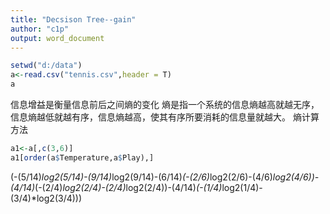 ---
title: "Decsison Tree--gain"
author: "c1p"
output: word_document
---

```{r pressure, each=FALSE}
setwd("d:/data")
a<-read.csv("tennis.csv",header = T)
a
```
信息增益是衡量信息前后之间熵的变化
熵是指一个系统的信息熵越高就越无序，信息熵越低就越有序，信息熵越高，使其有序所要消耗的信息量就越大。
熵计算方法


```{r}
a1<-a[,c(3,6)]
a1[order(a$Temperature,a$Play),]

```

(-(5/14)*log2(5/14)-(9/14)*log2(9/14)-(6/14)*(-(2/6)*log2(2/6)-(4/6)*log2(4/6))-(4/14)*(-(2/4)*log2(2/4)-(2/4)*log2(2/4))-(4/14)*(-(1/4)*log2(1/4)-(3/4)*log2(3/4)))
